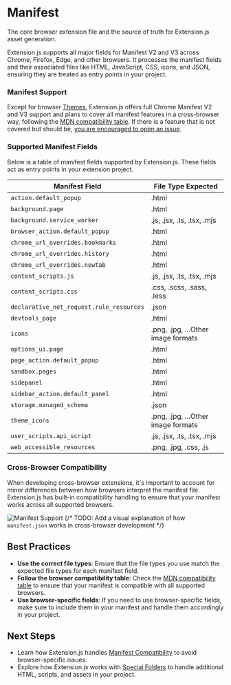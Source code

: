 
<AvatarImage icon="json" />

# Manifest

The core browser extension file and the source of truth for Extension.js asset generation.

Extension.js supports all major fields for Manifest V2 and V3 across Chrome, Firefox, Edge, and other browsers. It processes the manifest fields and their associated files like HTML, JavaScript, CSS, icons, and JSON, ensuring they are treated as entry points in your project.

### Manifest Support

Except for browser [Themes](https://developer.chrome.com/docs/extensions/develop/ui/themes#manifest), Extension.js offers full Chrome Manifest V2 and V3 support and plans to cover all manifest features in a cross-browser way, following the [MDN compatibility table](https://developer.mozilla.org/en-US/docs/Mozilla/Add-ons/WebExtensions/Browser_compatibility_for_manifest.json). If there is a feature that is not covered but should be, [you are encouraged to open an issue](https://github.com/cezaraugusto/extension/issues/new).

### Supported Manifest Fields

Below is a table of manifest fields supported by Extension.js. These fields act as entry points in your extension project.

| Manifest Field                           | File Type Expected                 |
| ---------------------------------------- | ---------------------------------- |
| `action.default_popup`                   | .html                              |
| `background.page`                        | .html                              |
| `background.service_worker`              | .js, .jsx, .ts, .tsx, .mjs         |
| `browser_action.default_popup`           | .html                              |
| `chrome_url_overrides.bookmarks`         | .html                              |
| `chrome_url_overrides.history`           | .html                              |
| `chrome_url_overrides.newtab`            | .html                              |
| `content_scripts.js`                     | .js, .jsx, .ts, .tsx, .mjs         |
| `content_scripts.css`                    | .css, .scss, .sass, .less          |
| `declarative_net_request.rule_resources` | .json                              |
| `devtools_page`                          | .html                              |
| `icons`                                  | .png, .jpg, ...Other image formats |
| `options_ui.page`                        | .html                              |
| `page_action.default_popup`              | .html                              |
| `sandbox.pages`                          | .html                              |
| `sidepanel`                              | .html                              |
| `sidebar_action.default_panel`           | .html                              |
| `storage.managed_schema`                 | .json                              |
| `theme_icons`                            | .png, .jpg, ...Other image formats |
| `user_scripts.api_script`                | .js, .jsx, .ts, .tsx, .mjs         |
| `web_accessible_resources`               | .png, .jpg, .css, .js              |

### Cross-Browser Compatibility

When developing cross-browser extensions, it's important to account for minor differences between how browsers interpret the manifest file. Extension.js has built-in compatibility handling to ensure that your manifest works across all supported browsers.

![Manifest Support](https://placehold.co/600x400) {/* TODO: Add a visual explanation of how `manifest.json` works in cross-browser development */}

## Best Practices

- **Use the correct file types**: Ensure that the file types you use match the expected file types for each manifest field.
- **Follow the browser compatibility table**: Check the [MDN compatibility table](https://developer.mozilla.org/en-US/docs/Mozilla/Add-ons/WebExtensions/Browser_compatibility_for_manifest.json) to ensure that your manifest is compatible with all supported browsers.
- **Use browser-specific fields**: If you need to use browser-specific fields, make sure to include them in your manifest and handle them accordingly in your project.

## Next Steps

- Learn how Extension.js handles [Manifest Compatibility](../features/browser-fields.mdx) to avoid browser-specific issues.
- Explore how Extension.js works with [Special Folders](../features/special-folders.mdx) to handle additional HTML, scripts, and assets in your project.
